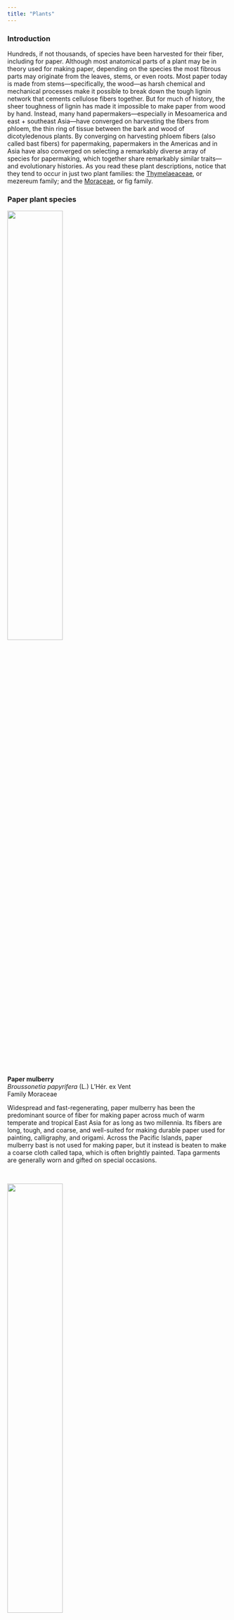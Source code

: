 ---
title: "Plants"
---

### Introduction

Hundreds, if not thousands, of species have been harvested for their fiber, including for paper. Although most anatomical parts of a plant may be in theory used for making paper, depending on the species the most fibrous parts may originate from the leaves, stems, or even roots.  Most paper today is made from stems---specifically, the wood---as harsh chemical and mechanical processes make it possible to break down the tough lignin network that cements cellulose fibers together.  But for much of history, the sheer toughness of lignin has made it impossible to make paper from wood by hand.  Instead, many hand papermakers---especially in Mesoamerica and east + southeast Asia---have converged on harvesting the fibers from phloem, the thin ring of tissue between the bark and wood of dicotyledenous plants.  By converging on harvesting phloem fibers (also called bast fibers) for papermaking, papermakers in the Americas and in Asia have also converged on selecting a remarkably diverse array of species for papermaking, which together share remarkably similar traits—and evolutionary histories.  As you read these plant descriptions, notice that they tend to occur in just two plant families: the [Thymelaeaceae](https://en.wikipedia.org/wiki/Thymelaeaceae/), or mezereum family; and the [Moraceae](https://en.wikipedia.org/wiki/Moraceae), or fig family.

### Paper plant species

<div class="row">
  <div class="column">
  <img src="images/Broussonetia_papyrifera.JPG" style="width:50%; margin-right: 10px" align="left">
  </div>
  <div class="column">
**Paper mulberry**    
*Broussonetia papyrifera* (L.) L'Hér. ex Vent  
Family Moraceae

Widespread and fast-regenerating, paper mulberry has been the predominant source of fiber for making paper across much of warm temperate and tropical East Asia for as long as two millennia.  Its fibers are long, tough, and coarse, and well-suited for making durable paper used for painting, calligraphy, and origami.  Across the Pacific Islands, paper mulberry bast is not used for making paper, but it instead is beaten to make a coarse cloth called tapa, which is often brightly painted.  Tapa garments are generally worn and gifted on special occasions.
  </div>
</div>

<br>

<div class="row">
  <div class="column">
  <img src="images/Daphne_bholua.JPG" style="width:50%; margin-right: 10px" align="left">
  </div>
  <div class="column">
**Kalo lokta**  
*Daphne bholua* Buch.-Ham. ex D.Don  
Family Thymelaeaceae

Kalo lokta is the main source of bast fiber used for making paper (also called lokta) in Nepal and Bhutan.  Like other members of the Thymelaeaceae, the lokta bush has long bast fibers and insecticidal sap, which confer remarkable durability to lokta paper: some documents printed on lokta date from the first millennium CE.  Lokta paper is still used today for official documents in Nepal’s government, and to make souvenir prints and paintings for sale to tourists in Kathmandu.
  </div>
</div>

<br>

<div class="row">
  <div class="column">
  <img src="images/Daphne_papyracea.JPG" style="width:50%; margin-right: 10px" align="left">
  </div>
  <div class="column">
**Seto lokta**  
*Daphne papyracea* Wall. ex G.Don  
Family Thymelaeaceae

Seto lokta is one of three main species in the family Thymelaeaceae used to make paper by hand in Nepal and Bhutan.  It grows in shaded forests across Kashmir, the Himalaya, and southern China at elevations between 1500 and 2100 meters above sea level.
  </div>
</div>

<br>

<div class="row">
  <div class="column">
  <img src="images/Edgeworthia_gardneri.JPG" style="width:50%; margin-right: 10px" align="left">
  </div>
  <div class="column">
**Argeli**  
*Edgeworthia gardneri* Meisn.  
Family Thymelaeaceae

Argeli is a tall (up to 4 m) spreading bush native to the moist, mid-elevation (2400-3500 m a.s.l.) foothills of Sikkim, Bhutan, eastern Nepal, and southern China. Like its relative mitsumata (*Edgeworthia tomentosa*), argeli fibers are relatively short and very soft, and paper made from both species are prized in Japan for their delicate, gossamer-like qualities.  However, Nepalis consider argeli paper inferior, since argeli fibers are shorter and weaker than lokta fibers.  Despite this, due to overharvesting of lokta bushes, argeli fibers are becoming more frequently used in Nepalese hand papermaking industries today.
  </div>
</div>

<br>

<div class="row">
  <div class="column">
  <img src="images/Morus_alba.JPG" style="width:50%; margin-right: 10px" align="left">
  </div>
  <div class="column">
**White mulberry**    
*Morus alba* L.  
Family Moraceae  

White mulberry has been cultivated in China for over four millennia.  Its chief use is as a food source for raising silkworms, which voraciously eat its glossy, lobed leaves.  But people have long consumed white mulberry too: its sweet fruits may be made into wine, and its leaves can be steeped to make tea.  Leaf and root extracts have been used medicinally, and metabolites in their tissues have antimicrobial and antihyperglycemic properties.  Although its inner bark fibers have been [used to make paper money in Ming dynasty China](files/Cartwright et al. 2014.pdf), it is rarely used in hand papermaking today.  Those that wish to revive this tradition in the eastern USA can easily do so, as white mulberry has become a ubiquitous and troublesome invasive species there.
  </div>
</div>

<br>

<div class="row">
  <div class="column">
  <img src="images/Rhamnoneuron_balansae_flowers.jpg" style="width:50%; margin-right: 10px" align="left">
  </div>
  <div class="column">
**Dó**    
*Rhamnoneuron balansae* (Drake) Gilg  
Family Thymelaeaceae  

For over eight centuries, artisans in northern Vietnam relied on fibers harvested from the bast of dó, a small (2 - 4 m tall) tree native to the hilly Hong River watershed to make their paper. Historically, dó was used for calligraphy, packaging fireworks, and ornate Đông Hồ paintings.  However, mechanization of papermaking from timber pulp in Hòa Bính Province has driven this once-flourishing tradition almost to extinction.  Today, dó paper is made in only two villages on the outskirts of Hanoi, and its expense precludes many of its former uses.  Despite its uncertain future, dó paper has achieved a cult following among origami artists around the world, who prize its soft yet exceptionally strong fibers for folding complex designs.
  </div>
</div>

<br>

<div class="row">
  <div class="column">
  <img src="images/Wikstroemia_indica.JPG" style="width:50%; margin-right: 10px" align="left">
  </div>
  <div class="column">
**Dó liệt**    
*Wikstroemia indica* (L.) C.A.Mey.  
Family Thymelaeaceae  

Those familiar with traditional Chinese medicine might recognize dó liệt, which is extensively used to treat a variety of ailments, including fevers, coughs, and intestinal worms.  But in Quỳnh Lưu, Vietnam, harvesters strip bark from dó liệt bushes to sell to just three families of artisans who live in Nghi Phong, just outside the city of Vinh.  These artisans then cook and beat the dó liệt bark to make a thin, translucent paper.  This paper is then sold to fishermen in Vinh, who use it as a packaging material to keep fish fresh and intact.
  </div>
</div>
